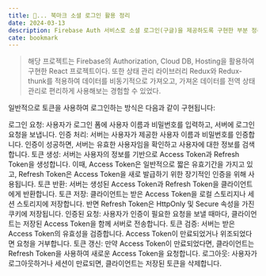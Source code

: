 ```yaml
---
title: 📝... 북마크 소셜 로그인 활용 정리
date: 2024-03-13
description: Firebase Auth 서비스로 소셜 로그인(구글)을 제공하도록 구현한 부분 정리하기
cate: bookmark
---
```


> 해당 프로젝트는 Firebase의 Authorization, Cloud DB, Hosting을 활용하여 구현한 React 프로젝트이다.
> 또한 상태 관리 라이브러리 Redux와 Redux-thunk를 적용하여 데이터를 비동기적으로 가져오고,
> 가져온 데이터를 전역 상태 관리로 편리하게 사용해보는 경험할 수 있었다.

일반적으로 토큰을 사용하여 로그인하는 방식은 다음과 같이 구현됩니다:

로그인 요청: 사용자가 로그인 폼에 사용자 이름과 비밀번호를 입력하고, 서버에 로그인 요청을 보냅니다.
인증 처리: 서버는 사용자가 제공한 사용자 이름과 비밀번호를 인증합니다. 인증이 성공하면, 서버는 유효한 사용자임을 확인하고 사용자에 대한 정보를 검색합니다.
토큰 생성: 서버는 사용자의 정보를 기반으로 Access Token과 Refresh Token을 생성합니다. 이때, Access Token은 일반적으로 짧은 유효기간을 가지고 있고, Refresh Token은 Access Token을 새로 발급하기 위한 장기적인 인증을 위해 사용됩니다.
토큰 반환: 서버는 생성된 Access Token과 Refresh Token을 클라이언트에게 반환합니다.
토큰 저장: 클라이언트는 받은 Access Token을 로컬 스토리지나 세션 스토리지에 저장합니다. 반면 Refresh Token은 HttpOnly 및 Secure 속성을 가진 쿠키에 저장됩니다.
인증된 요청: 사용자가 인증이 필요한 요청을 보낼 때마다, 클라이언트는 저장된 Access Token을 함께 서버로 전송합니다.
토큰 검증: 서버는 받은 Access Token의 유효성을 검증합니다. Access Token이 만료되었거나 위조되었다면 요청을 거부합니다.
토큰 갱신: 만약 Access Token이 만료되었다면, 클라이언트는 Refresh Token을 사용하여 새로운 Access Token을 요청합니다.
로그아웃: 사용자가 로그아웃하거나 세션이 만료되면, 클라이언트는 저장된 토큰을 삭제합니다.
